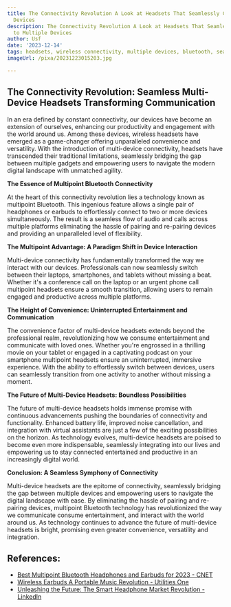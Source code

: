 ```yaml
---
title: The Connectivity Revolution A Look at Headsets That Seamlessly Connect to Multiple
  Devices
description: The Connectivity Revolution A Look at Headsets That Seamlessly Connect
  to Multiple Devices
author: Usf
date: '2023-12-14'
tags: headsets, wireless connectivity, multiple devices, bluetooth, seamless connection
imageUrl: /pixa/20231223015203.jpg

---
```

## The Connectivity  Revolution: Seamless Multi-Device Headsets Transforming  Communication

In an era defined by constant connectivity, our devices have become an extension of ourselves, enhancing our productivity and engagement with the world around us.  Among these devices, wireless headsets have emerged as a game-changer offering unparalleled convenience and versatility. With the  introduction of multi-device connectivity, headsets have transcended their traditional limitations, seamlessly bridging the gap between multiple gadgets and empowering users to navigate the modern  digital landscape with unmatched agility.

**The  Essence of  Multipoint Bluetooth Connectivity**

At the heart of this  connectivity revolution lies a technology known as multipoint Bluetooth. This ingenious feature allows a single pair of headphones  or earbuds to effortlessly connect to two  or more devices simultaneously.  The result is a seamless  flow of audio and calls across multiple platforms eliminating the  hassle of pairing and re-pairing devices and providing an unparalleled level of flexibility.

**The Multipoint Advantage: A Paradigm Shift in Device Interaction**

Multi-device connectivity has fundamentally transformed the way we interact with our devices. Professionals can  now seamlessly  switch between their laptops, smartphones, and tablets without missing a beat. Whether it's a conference call on the laptop or an urgent  phone  call multipoint headsets ensure a smooth transition, allowing users to remain engaged  and productive across multiple platforms.

**The  Height of Convenience:  Uninterrupted Entertainment and Communication**

The convenience factor of multi-device headsets extends beyond the professional  realm,  revolutionizing how we consume entertainment  and communicate with loved ones. Whether you're engrossed in a thrilling movie on your tablet or engaged in a captivating podcast  on your smartphone multipoint headsets ensure an  uninterrupted, immersive  experience.  With the ability to effortlessly switch between devices, users can seamlessly transition from one activity to another without missing a moment.

**The Future of Multi-Device Headsets: Boundless Possibilities**

The future of multi-device headsets holds immense promise with continuous advancements pushing the boundaries of connectivity  and functionality. Enhanced battery life,  improved noise cancellation, and integration with virtual assistants are just  a few of the exciting possibilities on the horizon. As technology evolves, multi-device headsets are poised to become even more indispensable, seamlessly integrating into our  lives and empowering us to stay  connected  entertained and productive  in an increasingly digital world.

**Conclusion: A Seamless Symphony of Connectivity**

Multi-device headsets are the epitome of connectivity, seamlessly bridging the gap between  multiple devices and empowering users to navigate the  digital landscape with ease.  By eliminating the hassle  of pairing and re-pairing  devices, multipoint Bluetooth technology has revolutionized the  way we communicate consume entertainment, and interact with the world around us.  As technology continues to advance the future of multi-device headsets is bright, promising even  greater convenience, versatility and  integration.

## References:
- [Best Multipoint Bluetooth Headphones and Earbuds for 2023 - CNET](https://www.cnet.com/tech/mobile/best-multipoint-bluetooth-headphones-and-earbuds/)
- [Wireless Earbuds A Portable Music Revolution - Utilities One](https://utilitiesone.com/wireless-earbuds-a-portable-music-revolution)
- [Unleashing the Future: The Smart Headphone Market Revolution - LinkedIn](https://www.linkedin.com/pulse/unleashing-future-smart-headphone-market-revolution-amol-walgude)
